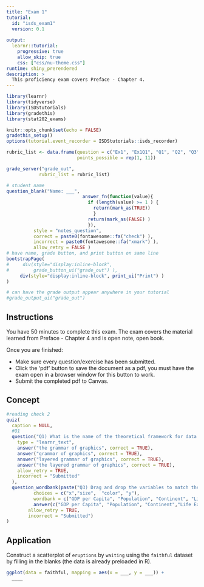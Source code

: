 ```yaml
---
title: "Exam 1"
tutorial:
  id: "isds_exam1"
  version: 0.1
  
output:
  learnr::tutorial:
    progressive: true
    allow_skip: true
    css: ["css/nu-theme.css"]
runtime: shiny_prerendered
description: >
  This proficiency exam covers Preface - Chapter 4.
---
```


```r
library(learnr)
library(tidyverse)
library(ISDStutorials)
library(gradethis)
library(stat202_exams)

knitr::opts_chunk$set(echo = FALSE)
gradethis_setup()
options(tutorial.event_recorder = ISDStutorials::isds_recorder)
```


```r
rubric_list <- data.frame(question = c("Ex1", "Ex1Q1", "Q1", "Q2", "Q3", "Q4", "Q5", "Q6", "Q7", "Q8", "Q9"),
                          points_possible = rep(1, 11))

grade_server("grade_out", 
            rubric_list = rubric_list)
```


```r
# student name
question_blank("Name: ___",
                            answer_fn(function(value){
                              if (length(value) >= 1 ) {
                                return(mark_as(TRUE))
                                }
                              return(mark_as(FALSE) )
                              }),
          style = "notes_question",
          correct = paste0(fontawesome::fa("check") ),
          incorrect = paste0(fontawesome::fa("xmark") ),
          allow_retry = FALSE )
# have name, grade button, and print button on same line
bootstrapPage(
#     div(style="display:inline-block",
#         grade_button_ui("grade_out") ),
     div(style="display:inline-block", print_ui("Print") )
)

# can have the grade output appear anywhere in your tutorial
#grade_output_ui("grade_out")
```



## Instructions

You have 50 minutes to complete this exam. The exam covers the material learned from Preface - Chapter 4 and is open note, open book.

Once you are finished:

-   Make sure every question/exercise has been submitted.
-   Click the 'pdf' button to save the document as a pdf, you must have the exam open in a browser window for this button to work.
-   Submit the completed pdf to Canvas.



## Concept

```r
#reading check 2
quiz(
  caption = NULL,
  #Q1
  question("Q1) What is the name of the theoretical framework for data visualization that is the foundation of the ggplot2 package?",
    type = "learnr_text",
    answer("the grammar of graphics", correct = TRUE),
    answer("grammar of graphics", correct = TRUE),
    answer("layered grammar of graphics", correct = TRUE),
    answer("the layered grammar of graphics", correct = TRUE),
    allow_retry = TRUE,
    incorrect = "Submitted"
  ),
  question_wordbank(paste("Q3) Drag and drop the variables to match the aesthetics they are mapped onto in Figure 2.1", htmltools::img(src="images/Figure_02_1.png", height = 400, width = 700) ),
          choices = c("x","size",  "color", "y"),
          wordbank = c("GDP per Capita", "Population", "Continent", "Life Expectancy"),
          answer(c("GDP per Capita", "Population", "Continent","Life Expectancy"), correct = TRUE), 
        allow_retry = TRUE,
        incorrect = "Submitted")
)

```

## Application

Construct a scatterplot of `eruptions` by `waiting` using the `faithful` dataset by filling in the blanks (the data is already preloaded in R).

```r
ggplot(data = faithful, mapping = aes(x = ___, y = ___)) +
  ____
```
